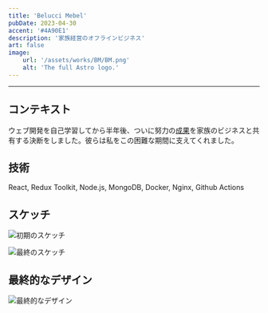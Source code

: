 ---
title: 'Belucci Mebel'
pubDate: 2023-04-30
accent: '#4A90E1'
description: '家族経営のオフラインビジネス'
art: false
image:
    url: '/assets/works/BM/BM.png'
    alt: 'The full Astro logo.'
---

---

## コンテキスト

ウェブ開発を自己学習してから半年後、ついに努力の[成果](https://beluccimebel.ru/)を家族のビジネスと共有する決断をしました。彼らは私をこの困難な期間に支えてくれました。

## 技術

React, Redux Toolkit, Node.js, MongoDB, Docker, Nginx, Github Actions

## スケッチ

![初期のスケッチ](/assets/works/BM/first_drafts.webp)

![最終のスケッチ](/assets/works/BM/last_drafts.webp)

## 最終的なデザイン

![最終的なデザイン](/assets/works/BM/full.webp)
